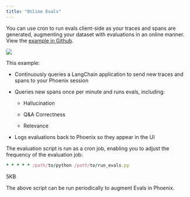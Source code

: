 ```yaml
---
title: "Online Evals"
---
```


You can use cron to run evals client-side as your traces and spans are generated, augmenting your dataset with evaluations in an online manner. View the [example in Github](https://github.com/Arize-ai/phoenix/tree/main/examples/cron-evals).

<Frame caption="">
  <img src="/images/7bbef1d7-image.jpeg" />
</Frame>

This example:

* Continuously queries a LangChain application to send new traces and spans to your Phoenix session

* Queries new spans once per minute and runs evals, including:

  * Hallucination

  * Q\&A Correctness

  * Relevance

* Logs evaluations back to Phoenix so they appear in the UI

The evaluation script is run as a cron job, enabling you to adjust the frequency of the evaluation job:

```ruby
* * * * * /path/to/python /path/to/run_evals.py
```

<Frame caption="Example Online Evals Script">
  <Card
    horizontal
    title="online_evals_periodic_eval_chron.py"
    icon="file-arrow-down"
    href="https://3394180728-files.gitbook.io/~/files/v0/b/gitbook-x-prod.appspot.com/o/spaces%2FShR775Rt7OzHRfy5j2Ks%2Fuploads%2Fgit-blob-f417754c4808d53836acf34742495879d759da10%2Fonline_evals_periodic_eval_chron.py?alt=media"
  >
    5KB
  </Card>
</Frame>

The above script can be run periodically to augment Evals in Phoenix.


